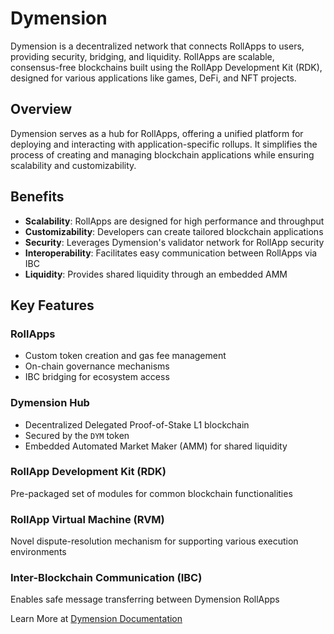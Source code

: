 # Dymension

Dymension is a decentralized network that connects RollApps to users, providing security, bridging, and liquidity. RollApps are scalable, consensus-free blockchains built using the RollApp Development Kit (RDK), designed for various applications like games, DeFi, and NFT projects.

## Overview

Dymension serves as a hub for RollApps, offering a unified platform for deploying and interacting with application-specific rollups. It simplifies the process of creating and managing blockchain applications while ensuring scalability and customizability.

## Benefits

- **Scalability**: RollApps are designed for high performance and throughput
- **Customizability**: Developers can create tailored blockchain applications
- **Security**: Leverages Dymension's validator network for RollApp security
- **Interoperability**: Facilitates easy communication between RollApps via IBC
- **Liquidity**: Provides shared liquidity through an embedded AMM

## Key Features

### RollApps

- Custom token creation and gas fee management
- On-chain governance mechanisms
- IBC bridging for ecosystem access

### Dymension Hub

- Decentralized Delegated Proof-of-Stake L1 blockchain
- Secured by the `DYM` token
- Embedded Automated Market Maker (AMM) for shared liquidity

### RollApp Development Kit (RDK)

Pre-packaged set of modules for common blockchain functionalities

### RollApp Virtual Machine (RVM)

Novel dispute-resolution mechanism for supporting various execution environments

### Inter-Blockchain Communication (IBC)

Enables safe message transferring between Dymension RollApps

Learn More at [Dymension Documentation](https://docs.dymension.xyz/)